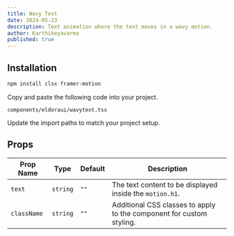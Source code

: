 ```yaml
---
title: Wavy Text
date: 2024-05-23
description: Text animation where the text moves in a wavy motion.
author: Karthikeyavarma
published: true
---
```


<ComponentPreview name="wavytextdemo" />

## Installation

<Steps>

<Step>

```bash
npm install clsx framer-motion
```

</Step>

<Step>Copy and paste the following code into your project.</Step>

`components/eldoraui/wavytext.tsx`

<ComponentSource name="wavytext" />

<Step>Update the import paths to match your project setup.</Step>

</Steps>

## Props

| Prop Name   | Type     | Default | Description                                                          |
| ----------- | -------- | ------- | -------------------------------------------------------------------- |
| `text`      | `string` | `""`    | The text content to be displayed inside the `motion.h1`.             |
| `className` | `string` | `""`    | Additional CSS classes to apply to the component for custom styling. |
